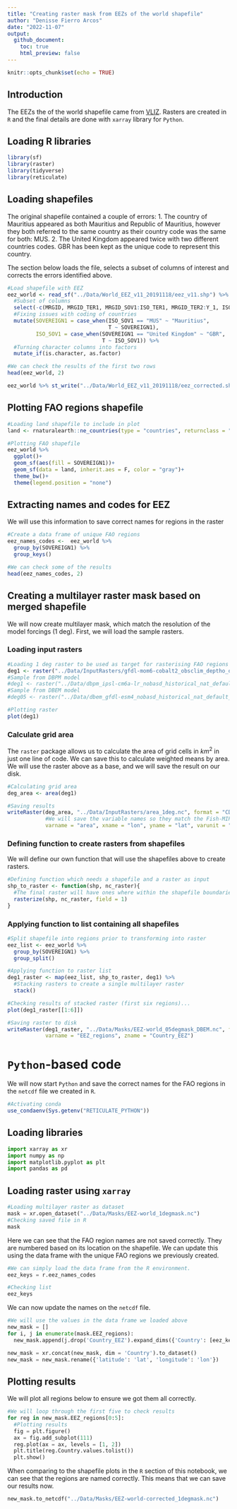 ```yaml
---
title: "Creating raster mask from EEZs of the world shapefile"
author: "Denisse Fierro Arcos"
date: "2022-11-07"
output: 
  github_document:
    toc: true
    html_preview: false
---
```


```r
knitr::opts_chunk$set(echo = TRUE)
```

## Introduction

The EEZs the of the world shapefile came from [VLIZ](https://doi.org/10.14284/386). Rasters are created in `R` and the final details are done with `xarray` library for `Python`.

## Loading R libraries

```r
library(sf)
library(raster)
library(tidyverse)
library(reticulate)
```

## Loading shapefiles
The original shapefile contained a couple of errors:
1. The country of Mauritius appeared as both Mauritius and Republic of Mauritius, however they both referred to the same country as their country code was the same for both: MUS.
2. The United Kingdom appeared twice with two different countries codes. GBR has been kept as the unique code to represent this country.
  
The section below loads the file, selects a subset of columns of interest and corrects the errors identified above.

```r
#Load shapefile with EEZ
eez_world <- read_sf("../Data/World_EEZ_v11_20191118/eez_v11.shp") %>%
  #Subset of columns
  select(-c(MRGID, MRGID_TER1, MRGID_SOV1:ISO_TER1, MRGID_TER2:Y_1, ISO_SOV2:UN_TER3)) %>% 
  #Fixing issues with coding of countries
  mutate(SOVEREIGN1 = case_when(ISO_SOV1 == "MUS" ~ "Mauritius",
                                T ~ SOVEREIGN1),
         ISO_SOV1 = case_when(SOVEREIGN1 == "United Kingdom" ~ "GBR",
                              T ~ ISO_SOV1)) %>% 
  #Turning character columns into factors
  mutate_if(is.character, as.factor)

#We can check the results of the first two rows
head(eez_world, 2)

eez_world %>% st_write("../Data/World_EEZ_v11_20191118/eez_corrected.shp")

```

## Plotting FAO regions shapefile
```r
#Loading land shapefile to include in plot
land <- rnaturalearth::ne_countries(type = "countries", returnclass = "sf")

#Plotting FAO shapefile
eez_world %>% 
  ggplot()+
  geom_sf(aes(fill = SOVEREIGN1))+
  geom_sf(data = land, inherit.aes = F, color = "gray")+
  theme_bw()+
  theme(legend.position = "none")
```

## Extracting names and codes for EEZ
We will use this information to save correct names for regions in the raster

```r
#Create a data frame of unique FAO regions
eez_names_codes <-  eez_world %>% 
  group_by(SOVEREIGN1) %>% 
  group_keys()

#We can check some of the results
head(eez_names_codes, 2)
```


## Creating a multilayer raster mask based on merged shapefile
We will now create multilayer mask, which match the resolution of the model forcings (1 deg). First, we will load the sample rasters.

### Loading input rasters
```r
#Loading 1 deg raster to be used as target for rasterising FAO regions
deg1 <- raster("../Data/InputRasters/gfdl-mom6-cobalt2_obsclim_deptho_onedeg_global_fixed.nc")
#Sample from DBPM model
#deg1 <- raster("../Data/dbpm_ipsl-cm6a-lr_nobasd_historical_nat_default_tcb_global_monthly_1850_2014.nc")[[1]]
#Sample from DBEM model
#deg05 <- raster("../Data/dbem_gfdl-esm4_nobasd_historical_nat_default_tcb_global_annual_1951_2014.nc")[[1]]

#Plotting raster
plot(deg1)
```
### Calculate grid area
The `raster` package allows us to calculate the area of grid cells in $km^2$ in just one line of code. We can save this to calculate weighted means by area. We will use the raster above as a base, and we will save the result on our disk.

```r
#Calculating grid area
deg_area <- area(deg1)

#Saving results
writeRaster(deg_area, "../Data/InputRasters/area_1deg.nc", format = "CDF", overwrite = T, 
            #We will save the variable names so they match the Fish-MIP models
            varname = "area", xname = "lon", yname = "lat", varunit = "km2")
```



### Defining function to create rasters from shapefiles
We will define our own function that will use the shapefiles above to create rasters.

```r
#Defining function which needs a shapefile and a raster as input
shp_to_raster <- function(shp, nc_raster){
  #The final raster will have ones where within the shapefile boundaries
  rasterize(shp, nc_raster, field = 1)
}

```

### Applying function to list containing all shapefiles

```r
#Split shapefile into regions prior to transforming into raster
eez_list <- eez_world %>% 
  group_by(SOVEREIGN1) %>% 
  group_split()

#Applying function to raster list
deg1_raster <- map(eez_list, shp_to_raster, deg1) %>% 
  #Stacking rasters to create a single multilayer raster
  stack()

#Checking results of stacked raster (first six regions)...
plot(deg1_raster[[1:6]])
```

```r
#Saving raster to disk
writeRaster(deg1_raster, "../Data/Masks/EEZ-world_05degmask_DBEM.nc", format = "CDF", overwrite = T,
            varname = "EEZ_regions", zname = "Country_EEZ")
```

# `Python`-based code
We will now start `Python` and save the correct names for the FAO regions in the `netcdf` file we created in `R`.

```r
#Activating conda
use_condaenv(Sys.getenv("RETICULATE_PYTHON"))
```
## Loading libraries

```python
import xarray as xr
import numpy as np
import matplotlib.pyplot as plt
import pandas as pd
```
## Loading raster using `xarray`
```python
#Loading multilayer raster as dataset
mask = xr.open_dataset("../Data/Masks/EEZ-world_1degmask.nc")
#Checking saved file in R
mask
```
Here we can see that the FAO region names are not saved correctly. They are numbered based on its location on the shapefile. We can update this using the data frame with the unique FAO regions we previously created.

```python
#We can simply load the data frame from the R environment.
eez_keys = r.eez_names_codes

#Checking list
eez_keys
```
We can now update the names on the `netcdf` file.

```python
#We will use the values in the data frame we loaded above
new_mask = []
for i, j in enumerate(mask.EEZ_regions):
  new_mask.append(j.drop('Country_EEZ').expand_dims({'Country': [eez_keys.SOVEREIGN1.iloc[i]]}))

new_mask = xr.concat(new_mask, dim = 'Country').to_dataset()
new_mask = new_mask.rename({'latitude': 'lat', 'longitude': 'lon'})

```
## Plotting results
We will plot all regions below to ensure we got them all correctly.
```python
#We will loop through the first five to check results
for reg in new_mask.EEZ_regions[0:5]:
  #Plotting results
  fig = plt.figure()
  ax = fig.add_subplot(111)
  reg.plot(ax = ax, levels = [1, 2])
  plt.title(reg.Country.values.tolist())
  plt.show()

```
When comparing to the shapefile plots in the `R` section of this notebook, we can see that the regions are named correctly. This means that we can save our results now.

```python
new_mask.to_netcdf("../Data/Masks/EEZ-world-corrected_1degmask.nc")
```



